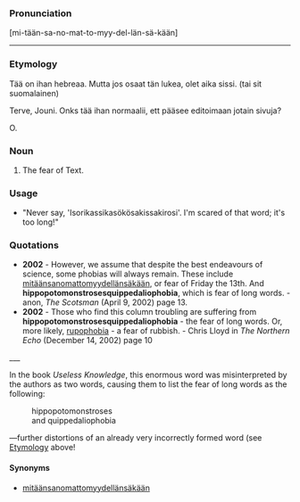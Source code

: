 ===Pronunciation===

[mi-tään-sa-no-mat-to-myy-del-län-sä-kään]
<hr>

===Etymology===
Tää on ihan hebreaa. Mutta jos osaat tän lukea, olet aika sissi. (tai sit suomalainen)


Terve, Jouni. Onks tää ihan normaalii, ett pääsee editoimaan jotain sivuja?

O.

===Noun===

#The fear of Text.

===Usage===

*"Never say, 'Isorikassikasökösakissakirosi'.  I'm scared of that word; it's too long!"

===Quotations===

*'''2002''' - However, we assume that despite the best endeavours of science, some phobias will always remain. These include [[mitäänsanomattomyydellänsäkään]], or fear of Friday the 13th. And '''hippopotomonstrosesquippedaliophobia''', which is fear of long words.  - anon, ''The Scotsman'' (April 9, 2002) page 13.
*'''2002''' - Those who find this column troubling are suffering from '''hippopotomonstrosesquippedaliophobia''' - the fear of long words. Or, more likely, [[rupophobia]] - a fear of rubbish. - Chris Lloyd in ''The Northern Echo'' (December 14, 2002) page 10

___

In the book ''Useless Knowledge'', this enormous word was misinterpreted by the authors as two words, causing them to list the fear of long words as the following:

:hippopotomonstroses
:and quippedaliophobia

—further distortions of an already very incorrectly formed word (see [[Hippopotomonstrosesquippedaliophobia#Etymology|Etymology]] above!

====Synonyms====

*[[mitäänsanomattomyydellänsäkään]]

<!--is this useful?
====Other====

This word does not actually anything to do with monstrous hippopotami.
-->